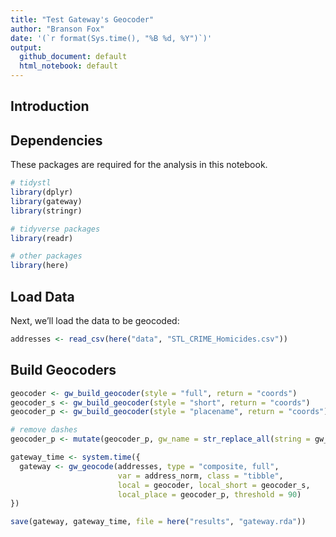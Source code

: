 ```yaml
---
title: "Test Gateway's Geocoder"
author: "Branson Fox"
date: '(`r format(Sys.time(), "%B %d, %Y")`)'
output: 
  github_document: default
  html_notebook: default
---
```


## Introduction

## Dependencies
These packages are required for the analysis in this notebook.

```r
# tidystl
library(dplyr)
library(gateway)
library(stringr)

# tidyverse packages
library(readr)

# other packages
library(here)
```


## Load Data
Next, we'll load the data to be geocoded:

```r
addresses <- read_csv(here("data", "STL_CRIME_Homicides.csv"))
```

## Build Geocoders

```r
geocoder <- gw_build_geocoder(style = "full", return = "coords")
geocoder_s <- gw_build_geocoder(style = "short", return = "coords")
geocoder_p <- gw_build_geocoder(style = "placename", return = "coords")
```

```r
# remove dashes
geocoder_p <- mutate(geocoder_p, gw_name = str_replace_all(string = gw_name, pattern = "-", replacement = " "))
```


```r
gateway_time <- system.time({
  gateway <- gw_geocode(addresses, type = "composite, full",
                        var = address_norm, class = "tibble",
                        local = geocoder, local_short = geocoder_s,
                        local_place = geocoder_p, threshold = 90)
})

save(gateway, gateway_time, file = here("results", "gateway.rda"))
```

